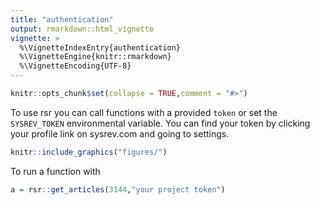 ```yaml
---
title: "authentication"
output: rmarkdown::html_vignette
vignette: >
  %\VignetteIndexEntry{authentication}
  %\VignetteEngine{knitr::rmarkdown}
  %\VignetteEncoding{UTF-8}
---
```


```r
knitr::opts_chunk$set(collapse = TRUE,comment = "#>")
```

To use rsr you can call functions with a provided `token` or set the `SYSREV_TOKEN` environmental variable. You can find your token by clicking your profile link on sysrev.com and going to settings. 

```r
knitr::include_graphics("figures/")
```

To run a function with 
```r
a = rsr::get_articles(3144,"your project token")
```
